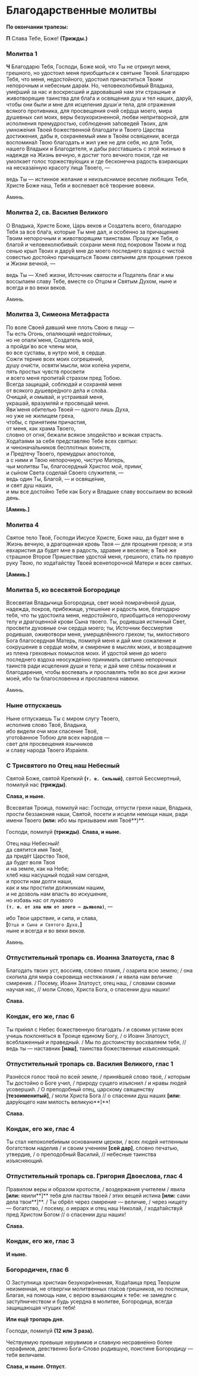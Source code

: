 # Благодарственные молитвы

**По окончании трапезы:**

**П** Слава Тебе, Боже! **(Трижды.)**

### Молитва 1

**Ч** Благодарю Тебя, Господи, Боже мой, что Ты не отринул меня, грешного, но удостоил меня приобщиться к святыне Твоей. Благодарю Тебя, что меня, недостойного, удостоил причаститься Твоим непорочным и небесным дара́м. Но, человеколюбивый Владыка, уме́рший за нас и воскресший и дарова́вший нам эти страшные и животворящие таинства для бла́га и освящения душ и тел наших, дару́й, чтобы они были и мне для исцеления души́ и тела, для отражения всякого противника, для просвещения оче́й се́рдца моего, мира душевных сил моих, веры безукоризненной, любви непритворной, для исполнения премудростью, соблюдения за́поведей Твоих, для умноже́ния Твоей божественной благодати и Твоего Царства достижения, дабы я, сохраняемый ими в Твоём освя́щении, всегда воспомина́л Твою благодать и жил уже не для себя, но для Тебя, нашего Владыки и Благодетеля, и дабы расставшись с этой жизнью в надежде на Жизнь вечную, я достиг того вечного покоя, где не умолкает голос торжеству́ющих и где бесконечна радость взирающих на несказа́нную красоту́ лица Твоего, —

ведь Ты — истинное желание и неизъяснимое веселие любящих Тебя, Христе Боже наш, Тебя и воспевает всё творение вовеки.

Аминь.

### Молитва 2, св. Василия Великого

О Владыка, Христе Боже, Царь веков и Создатель всего, благодарю Тебя за все бла́га, которые Ты мне дал, и особенно за причащение Твоим непорочным и животворящим таинствам. Прошу же Тебя, о благо́й и человеколюбивый: сохрани меня под покровом Твоим и под сенью крыл Твоих и дару́й мне до моего последнего вздоха с чистой совестью достойно причащаться Твоим святыням для прощения грехов и Жизни вечной, —

ведь Ты — Хлеб жизни, Источник святости и Податель благ и мы воссылаем славу Тебе, вместе со Отцом и Святым Духом, ныне и всегда и во веки веков.

Аминь.

### Молитва 3, Симеона Метафраста

По воле Своей давший мне плоть Свою в пищу —  
Ты есть Огонь, опаляющий недостойных,  
но не опали́ меня, Создатель мой,  
а пройди́ во все члены мои,  
во все суставы, в нутро моё, в сердце.  
Сожги терние всех моих согрешений,  
душу очи́сти, освяти́ мысли, мои коле́на укрепи,  
пять простых чувств просвети  
и всего меня пропита́й страхом пред Тобою.  
Всегда защищай, соблюдай и сохраняй меня  
от всякого душевре́дного де́ла и сло́ва.  
Очищай, и омывай, и устраивай меня,  
украшай, вразумляй и просвещай меня.  
Яви́ меня обителью Твоей — одного лишь Духа,  
но уже не жилищем греха,  
чтобы, с принятием причастия,  
от меня, как храма Твоего,  
словно от огня́, бежали всякое злодейство и всякая страсть.  
Хода́таями за себя представляю Тебе всех святых:  
и чинонача́льников бесплотных воинств,  
и Предтечу Твоего, премудрых апостолов,  
а с ними и Твою непорочную, чистую Матерь,  
чьи молитвы Ты, благосердный Христос мой, прими́,  
и сы́ном Света соделай Своего служителя, —  
ведь один Ты, Благо́й, — и освяще́ние,  
и свет душ наших,  
и мы все достойно Тебе как Богу и Владыке славу воссылаем во всякий день.

**[**Аминь.**]**

### Молитва 4

Святое тело Твоё, Господи Иисусе Христе, Боже наш, да будет мне в Жизнь вечную, а драгоценная кровь Твоя — для прощения грехов; и эта евхаристия да будет мне в радость, здравие и веселие; в Твоё же страшное Второе Пришествие удостой меня, грешного, стать по правую руку Твою, по хода́тайству Твоей всенепорочной Матери и всех святых.

**[**Аминь.**]**

### Молитва 5, ко всесвятой Богородице

Всесвятая Владычица Богородица, свет моей помрачённой души, надежда, покров, прибежище, утеше́ние и радость моя, благодарю тебя, что ты удостоила меня, недостойного, приобщиться непорочному телу и драгоценной крови Сына твоего. Ты, родившая истинный Свет, просвети духовные очи сердца моего; ты, Источник бессмертия родившая, оживотвори меня, умерщвлённого грехом; ты, милостивого Бога благосердная Матерь, помилуй меня и дай мне сожаление и сокрушение в сердце моём, и смирение в мыслях моих, и возвращение из плена греховных помыслов моих. И удостой меня до моего последнего вздоха неосужде́нно принимать святыню непорочных таинств ради исцеления души и тела; и дай мне слёзы покаяния и благодарения, чтобы воспевать и прославлять тебя во все дни жизни моей, ибо ты благословенна и прославлена навеки.

Аминь.

### Ныне отпускаешь

Ныне отпускаешь Ты с миром слугу Твоего,  
исполнив слово Твоё, Владыка,  
ибо видели очи мои спасение Твоё,  
угото́ванное Тобою для всех народов —  
свет для просвещения язычников  
и славу народа Твоего Изра́иля.

### С Трисвятого по Отец наш Небесный

Святой Боже, святой Крепкий **(`т. е. Сильный`)**, святой Бессмертный, помилуй нас **(трижды)**.

**Слава, и ныне.**

Всесвятая Троица, помилуй нас: Господи, отпусти грехи наши, Владыка, прости беззакония наши, Святой, посети и исцели немощи наши, ради имени Твоего **(или:** ибо мы призываем имя Твоё**)**.

Господи, помилуй **(трижды)**. **Слава, и ныне.**

Отец наш Небесный!  
да святится имя Твоё,  
да придёт Царство Твоё,  
да будет воля Твоя  
и на земле, как на Небе;  
хлеб наш насущный подай нам сегодня,  
и прости нам долги наши,  
как и мы простили должникам нашим,  
и не дозволь нам впасть во искушение,  
но избавь нас от лукавого  
**`(т. е. от зла или от злого — дьявола)`**, —

ибо Твои царствие, и сила, и слава,  
**[**`Отца и Сына и Святого Духа,`**]**  
ныне и всегда и во веки веков.

Аминь.

### Отпустительный тропарь св. Иоанна Златоуста, глас 8

Благодать твоих уст, воссияв, словно пламя, / озарила всю землю; / она скопила для мира сокровища нестяжания / и явила нам величие смирения. / Посему, Иоанн Златоуст, отец наш, / словами своими научая нас, // моли Слово, Христа Бога, о спасении душ наших!

**Слава.**

### Кондак, его же, глас 6

Ты при́нял с Небес божественную благодать / и своими устами всех учишь поклоняться в Троице единому Богу, / о Иоанн Златоуст, всеблаженный и праведный. / Мы по достоинству восхваляем тебя, // ведь ты — наставник **[**наш**]**, таинства божественные изъясняющий.

### Отпустительный тропарь св. Василия Великого, глас 1

Разнёсся голос твой по всей земле, / приня́вшей слово твоё, / которым Ты достойно о Боге учил, / природу сущего изъяснил / и нравы людей усоверши́л. / О преподобный отец, царскому священству **[**тезоименитый**]**, / моли Христа Бога // о спасении душ наших **[или:** дару́ющего нам милость великую**]**!

**Слава.**

### Кондак, его же, глас 4

Ты стал непоколеби́мым основанием церкви, / всех людей нетленным богатством наделив / и своим учением **[**сей дар**]**, словно печатью, утвердив, / о преподобный Василий, // небесные таинства изъясняющий.

### Отпустительный тропарь св. Григория Двоеслова, глас 4

Правилом веры и образом кротости, / воздержания учителем / явила **[или:** явили**]** тебя для паствы твоей / этих вещей истина **[или:** сами дела твои**]**. / Ты обрёл через смирение — величие, / через нищету — богатство, / посему, о иерарх и отец наш Николай, / хода́тайствуй пред Христом Богом // о спасении душ наших!

**Слава.**

### Кондак, его же, глас 3

**И ныне.**

### Богородичен, глас 6

О Заступница христиан безукори́зненная, Хода́таица пред Творцом неизменная, не отвергни молитвенных гла́сов грешников, но поспеши, Благая, на помощь нам, с верою взывающим к тебе: не замедли с засту́пничеством и будь усердна в молитве, Богородица, всегда защищающая чтущих тебя!

**Или ещё тропарь дня.**

Господи, помилуй **(12 или 3 раза).**

Че́ствуемую превыше херувимов и славную несравне́нно более серафимов, девственно Бога-Слово родившую, поистине Богородицу — тебя величаем.

**Слава, и ныне. Отпуст.**
